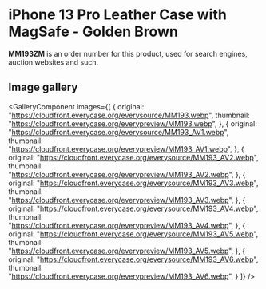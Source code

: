 
# iPhone 13 Pro Leather Case with MagSafe - Golden Brown

<Callout type='info' emoji='👉🏻'>**MM193ZM** is an order number for this product, used for search engines, auction websites and such.</Callout>

## Image gallery

<GalleryComponent
    images={[
      {
        original: "https://cloudfront.everycase.org/everysource/MM193.webp",
        thumbnail: "https://cloudfront.everycase.org/everypreview/MM193.webp",
      },
      {
        original: "https://cloudfront.everycase.org/everysource/MM193_AV1.webp",
        thumbnail: "https://cloudfront.everycase.org/everypreview/MM193_AV1.webp",
      },
      {
        original: "https://cloudfront.everycase.org/everysource/MM193_AV2.webp",
        thumbnail: "https://cloudfront.everycase.org/everypreview/MM193_AV2.webp",
      },
      {
        original: "https://cloudfront.everycase.org/everysource/MM193_AV3.webp",
        thumbnail: "https://cloudfront.everycase.org/everypreview/MM193_AV3.webp",
      },
      {
        original: "https://cloudfront.everycase.org/everysource/MM193_AV4.webp",
        thumbnail: "https://cloudfront.everycase.org/everypreview/MM193_AV4.webp",
      },
      {
        original: "https://cloudfront.everycase.org/everysource/MM193_AV5.webp",
        thumbnail: "https://cloudfront.everycase.org/everypreview/MM193_AV5.webp",
      },
      {
        original: "https://cloudfront.everycase.org/everysource/MM193_AV6.webp",
        thumbnail: "https://cloudfront.everycase.org/everypreview/MM193_AV6.webp",
      }
    ]}
  />
